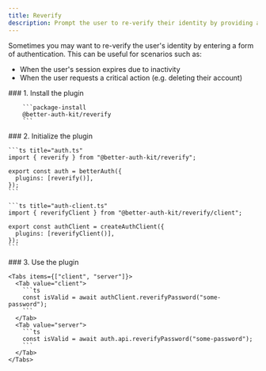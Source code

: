 ```yaml
---
title: Reverify
description: Prompt the user to re-verify their identity by providing a form of authentication for revalidation.
---
```


<GithubButton url="https://github.com/ping-maxwell/better-auth-kit/tree/main/packages/plugins/reverify" />
<NpmButton url="https://www.npmjs.com/package/@better-auth-kit/reverify" />

Sometimes you may want to re-verify the user's identity by entering a form of authentication. This can be useful for scenarios such as:

- When the user's session expires due to inactivity
- When the user requests a critical action (e.g. deleting their account)

<Steps>
  <Step>
        ### 1. Install the plugin

        ```package-install
        @better-auth-kit/reverify
        ```
  </Step>

  <Step>
    ### 2. Initialize the plugin

    ```ts title="auth.ts"
    import { reverify } from "@better-auth-kit/reverify";

    export const auth = betterAuth({
      plugins: [reverify()],
    });
    ```

    ```ts title="auth-client.ts"
    import { reverifyClient } from "@better-auth-kit/reverify/client";

    export const authClient = createAuthClient({
      plugins: [reverifyClient()],
    });
    ```
  </Step>
  <Step>
    ### 3. Use the plugin

    <Tabs items={["client", "server"]}>
      <Tab value="client">
        ```ts
        const isValid = await authClient.reverifyPassword("some-password");
        ```
      </Tab>
      <Tab value="server">
        ```ts
        const isValid = await auth.api.reverifyPassword("some-password");
        ```
      </Tab>
    </Tabs>
  </Step>
</Steps>
